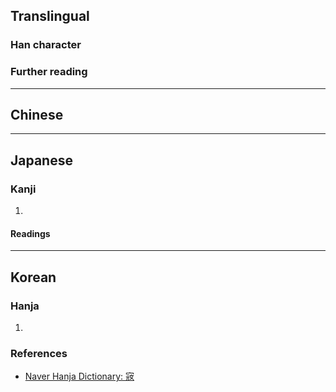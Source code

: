 {{character info}}
==Translingual==

===Han character===
{{Han char|rn=40|rad=宀|as=07|sn=10|four=30214|canj=JMUV|ids=⿱宀⿺元女}}

===Further reading===
{{Han ref|kx=0287.101|dkj=07191|hdz=20930.040|uh=5BBC}}

----

==Chinese==
{{zh-see|寇}}

----

==Japanese==

===Kanji===
{{ja-kanji|grade=|rs=宀07}}

# {{rfdef|ja|sort=宀07}}

====Readings====
{{ja-readings
|on=こう
|kun=あだ-する
}}

----

==Korean==

===Hanja===
{{ko-hanja|도적|구}}

# {{rfdef|ko|sort=宀07}}

===References===
* [https://hanja.dict.naver.com/#/entry/ccko/697f3d9e661e45188895e3d02ed90bee Naver Hanja Dictionary: 宼]